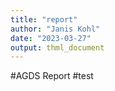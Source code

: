 ```yaml
---
title: "report"
author: "Janis Kohl"
date: "2023-03-27"
output: thml_document
---
```


#AGDS Report
#test
